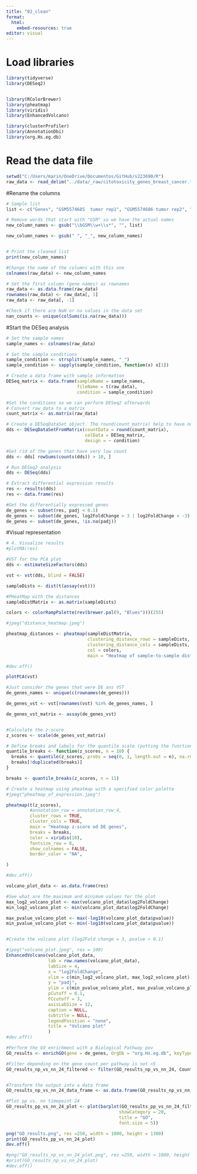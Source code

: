 ```yaml
---
title: "02_clean"
format:
  html:
    embed-resources: true
editor: visual
---
```


# Load libraries

```r
library(tidyverse)
library(DESeq2)


library(RColorBrewer)
library(pheatmap)
library(viridis)
library(EnhancedVolcano)

library(clusterProfiler)
library(AnnotationDbi)
library(org.Hs.eg.db)
```

# Read the data file

```r
setwd("C:/Users/marin/OneDrive/Documentos/GitHub/s223690/R")
raw_data <- read_delim("../data/_raw/citotoxicity_genes_breast_cancer.tsv", delim = "\t", show_col_types = FALSE)
```

#Rename the columns

```r
# Sample list
list <- c("Genes", "GSM5574685	tumor rep1", "GSM5574686 tumor rep2", "GSM5574687 tumor rep3", "GSM5574688 tumor rep4", "GSM5574689 tumor rep5", "GSM5574690 tumor rep6", "GSM5574691 tumor rep7", "GSM5574692 tumor rep8", "GSM5574693 tumor rep9", "GSM5574694 tumor rep10", "GSM5574695 tumor rep11", "GSM5574696 tumor rep12", "GSM5574697 tumor rep13", "GSM5574698 tumor rep14", "GSM5574699 tumor rep15",  "GSM5574700 tumor rep16", "GSM5574701 tumor rep17", "GSM5574702 tumor rep18", "GSM5574703 tumor rep19", "GSM5574704 tumor rep20", "GSM5574705 tumor rep21", "GSM5574706 tumor rep22", "GSM5574707 tumor rep23", "GSM5574708 tumor rep24", "GSM5574709 tumor rep25", "GSM5574710 tumor rep26", "GSM5574711 tumor rep27", "GSM5574712 tumor rep28", "GSM5574713 tumor rep29", "GSM5574714 tumor rep30", "GSM5574715 normal rep1", "GSM5574716 normal rep2", "GSM5574717 normal rep3", "GSM5574718 normal rep4", "GSM5574719 normal rep5", "GSM5574720 normal rep6", "GSM5574721 normal rep7", "GSM5574722 normal rep8", "GSM5574723 normal rep9", "GSM5574724 normal rep10", "GSM5574725 normal rep11", "GSM5574726 normal rep12",  "GSM5574727 normal rep13", "GSM5574728 normal rep14", "GSM5574729 normal rep15", "GSM5574730 normal rep16", "GSM5574731 normal rep17", "GSM5574732 normal rep18", "GSM5574733 normal rep19", "GSM5574734 normal rep20", "GSM5574735 normal rep21", "GSM5574736 normal rep22", "GSM5574737 normal rep23", "GSM5574738 normal rep24", "GSM5574739 normal rep25", "GSM5574740 normal rep26", "GSM5574741 normal rep27", "GSM5574742 normal rep28", "GSM5574743 normal rep29", "GSM5574744 normal rep30")

# Remove words that start with "GSM" so we have the actual names
new_column_names <- gsub("\\bGSM\\w+\\s*", "", list)

new_column_names <- gsub(" ", "_", new_column_names)


# Print the cleaned list
print(new_column_names)

#Change the name of the columns with this one
colnames(raw_data) <- new_column_names

# Set the first column (gene names) as rownames
raw_data <- as.data.frame(raw_data)
rownames(raw_data) <- raw_data[, 1]
raw_data <- raw_data[, -1]
```

```r
#Check if there are NaN or na values in the data set
nan_counts <- unique(colSums(is.na(raw_data)))
```

#Start the DESeq analysis

```r
# Set the sample names
sample_names <- colnames(raw_data)

# Set the sample conditions
sample_condition <- strsplit(sample_names, "_")
sample_condition <- sapply(sample_condition, function(x) x[1])

# Create a data frame with sample information
DESeq_matrix <- data.frame(sampleName = sample_names, 
                           fileName = t(raw_data),
                           condition = sample_condition)

#Set the conditions so we can perform DESeq2 afterwards
# Convert raw_data to a matrix
count_matrix <- as.matrix(raw_data)

# Create a DESeqDataSet object. The round(count_matrix) help to have non-negative integers.
dds <- DESeqDataSetFromMatrix(countData = round(count_matrix),
                              colData = DESeq_matrix,
                              design = ~ condition)

#Get rid of the genes that have very low count
dds <- dds[ rowSums(counts(dds)) > 10, ]
```

```r
# Run DESeq2 analysis
dds <- DESeq(dds)

# Extract differential expression results
res <- results(dds)
res <- data.frame(res)
```

```r
#Get the differentially expressed genes
de_genes <- subset(res, padj < 0.1)
de_genes <- subset(de_genes, log2FoldChange > 3 | log2FoldChange < -3)
de_genes <- subset(de_genes, !is.na(padj))
```

#Visual representation

```r
# 4. Visualize results
#plotMA(res)
```

```r
#VST for the PCA plot
dds <- estimateSizeFactors(dds)

vst <- vst(dds, blind = FALSE)

sampleDists <- dist(t(assay(vst)))

#PHeatMap with the distances
sampleDistMatrix <- as.matrix(sampleDists)

colors <- colorRampPalette(rev(brewer.pal(9, "Blues")))(255)

#jpeg("distance_heatmap.jpeg")

pheatmap_distances <- pheatmap(sampleDistMatrix, 
                               clustering_distance_rows = sampleDists, 
                               clustering_distance_cols = sampleDists, 
                               col = colors,
                               main = "Heatmap of sample-to-sample distances using the variance stabilizing transformed values")

#dev.off()

plotPCA(vst)
```

```r
#Just consider the genes that were DE ans VST
de_genes_names <- unique(c(rownames(de_genes)))

de_genes_vst <- vst[rownames(vst) %in% de_genes_names, ]

de_genes_vst_matrix <- assay(de_genes_vst)


#Calculate the z-score
z_scores <- scale(de_genes_vst_matrix)

# Define breaks and labels for the quantile scale (putting the function, it doesn't really matter the name of the variable)
quantile_breaks <- function(z_scores, n = 10) {
  breaks <- quantile(z_scores, probs = seq(0, 1, length.out = n), na.rm = TRUE)
  breaks[!duplicated(breaks)]
}

breaks <- quantile_breaks(z_scores, n = 11)

# Create a heatmap using pheatmap with a specified color palette
#jpeg("pheatmap_of_expression.jpeg")

pheatmap(t(z_scores),
         #annotation_row = annotation_row_4,
         cluster_rows = TRUE,
         cluster_cols = TRUE,
         main = "Heatmap z-score od DE genes",
         breaks = breaks,
         color = viridis(10),
         fontsize_row = 8,
         show_colnames = FALSE,
         border_color = "NA",

)

#dev.off()
```

```r
volcano_plot_data <- as.data.frame(res)

#See what are the maximum and minimum values for the plot
max_log2_volcano_plot <- max(volcano_plot_data$log2FoldChange)
min_log2_volcano_plot <- min(volcano_plot_data$log2FoldChange)

max_pvalue_volcano_plot <- max(-log10(volcano_plot_data$pvalue))
min_pvalue_volcano_plot <- min(-log10(volcano_plot_data$pvalue))


#Create the volcano plot (log2Fold change = 3, pvalue < 0.1)

#jpeg("volcano_plot.jpeg", res = 100)
EnhancedVolcano(volcano_plot_data,
                lab = row.names(volcano_plot_data),
                labSize = 4,
                x = "log2FoldChange",
                xlim = c(min_log2_volcano_plot, max_log2_volcano_plot),
                y = "padj",
                ylim = c(min_pvalue_volcano_plot, max_pvalue_volcano_plot),
                pCutoff = 0.1,
                FCcutoff = 3,
                axisLabSize = 12,
                caption = NULL,
                subtitle = NULL,
                legendPosition = "none",
                title = "Volcano plot"
                )
#dev.off()
```

```r
#Perform the GO enrichment with a Biological Pathway pov
GO_results <- enrichGO(gene = de_genes, OrgDb = "org.Hs.eg.db", keyType = "ENSEMBL", ont = "BP")

#Filter depending on the gene count per pathway is not <5
GO_results_np_vs_nn_24_filtered <- filter(GO_results_np_vs_nn_24, Count >5)


#Transform the output into a data frame
GO_results_np_vs_nn_24_data_frame <- as.data.frame(GO_results_np_vs_nn_24_filtered)

#Plot pp vs. nn timepoint 24
GO_results_pp_vs_nn_24_plot <- plot(barplot(GO_results_pp_vs_nn_24_filtered, 
                                           showCategory = 20,
                                           title = "GO",
                                           font.size = 5))

png("GO_results.png", res =250, width = 1000, height = 1300)
print(GO_results_pp_vs_nn_24_plot)
dev.off()

#png("GO_results_np_vs_nn_24_plot.png", res =250, width = 1000, height = 1300)
#print(GO_results_np_vs_nn_24_plot)
#dev.off()
```

